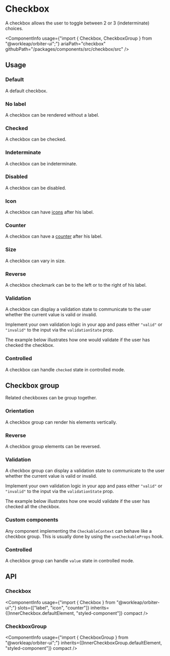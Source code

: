 

<Meta of={CheckboxStories} />

# Checkbox

<Tagline>A checkbox allows the user to toggle between 2 or 3 (indeterminate) choices.</Tagline>

<ComponentInfo
    usage={"import { Checkbox, CheckboxGroup } from \"@workleap/orbiter-ui\";"}
    ariaPath="checkbox"
    githubPath="/packages/components/src/checkbox/src"
/>

## Usage

### Default

A default checkbox.

<Canvas of={CheckboxStories.Default} />

### No label

A checkbox can be rendered without a label.

<Canvas of={CheckboxStories.NoLabel} />

### Checked

A checkbox can be checked.

<Canvas of={CheckboxStories.Checked} />

### Indeterminate

A checkbox can be indeterminate.

<Canvas of={CheckboxStories.Indeterminate} />

### Disabled

A checkbox can be disabled.

<Canvas of={CheckboxStories.Disabled} />

### Icon

A checkbox can have [icons](?path=/docs/icon-gallery--docs) after his label.

<Canvas of={CheckboxStories.Icon} />

### Counter

A checkbox can have a [counter](?path=/docs/counter--default-story) after his label.

<Canvas of={CheckboxStories.CounterStory} />

### Size

A checkbox can vary in size.

<Canvas of={CheckboxStories.Size} />

### Reverse

A checkbox checkmark can be to the left or to the right of his label.

<Canvas of={CheckboxStories.ReverseStory} />

### Validation

A checkbox can display a validation state to communicate to the user whether the current value is valid or invalid.

Implement your own validation logic in your app and pass either `"valid"` or `"invalid"` to the input via the `validationState` prop.

The example below illustrates how one would validate if the user has checked the checkbox.

<Canvas of={CheckboxStories.CheckedValidation} />

### Controlled

A checkbox can handle `checked` state in controlled mode.

<Canvas of={CheckboxStories.Controlled} />

## Checkbox group

Related checkboxes can be group together.

<Canvas of={CheckboxStories.CheckboxGroupStory} />

### Orientation

A checkbox group can render his elements vertically.

<Canvas of={CheckboxStories.Orientation} />

### Reverse

A checkbox group elements can be reversed.

<Canvas of={CheckboxStories.ReverseStory} />

### Validation

A checkbox group can display a validation state to communicate to the user whether the current value is valid or invalid.

Implement your own validation logic in your app and pass either `"valid"` or `"invalid"` to the input via the `validationState` prop.

The example below illustrates how one would validate if the user has checked all the checkbox.

<Canvas of={CheckboxStories.AllCheckedValidation} />

### Custom components

Any component implementing the `CheckableContext` can behave like a checkbox group. This is usually done by using the `useCheckableProps` hook.

<Canvas of={CheckboxStories.CustomGroup} />

### Controlled

A checkbox group can handle `value` state in controlled mode.

<Canvas of={CheckboxStories.ControlledCheckboxGroup} />

## API

### Checkbox

<ComponentInfo
    usage={"import { Checkbox } from \"@workleap/orbiter-ui\";"}
    slots={["label", "icon", "counter"]}
    inherits={[InnerCheckbox.defaultElement, "styled-component"]}
    compact
/>

<ArgTypes of={InnerCheckbox} sort="alpha" />

### CheckboxGroup

<ComponentInfo
    usage={"import { CheckboxGroup } from \"@workleap/orbiter-ui\";"}
    inherits={[InnerCheckboxGroup.defaultElement, "styled-component"]}
    compact
/>

<ArgTypes of={InnerCheckboxGroup} sort="alpha" />
